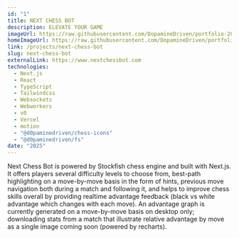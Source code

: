 ```yaml
---
id: "1"
title: NEXT CHESS BOT
description: ELEVATE YOUR GAME
imageUrl: https://raw.githubusercontent.com/DopamineDriven/portfolio-2025/master/apps/web/public/next-chess-bot.png
homeImageUrl: https://raw.githubusercontent.com/DopamineDriven/portfolio-2025/master/apps/web/public/next-chess-bot-768x1024.png
link: /projects/next-chess-bot
slug: next-chess-bot
externalLink: https://www.nextchessbot.com
technologies:
  - Next.js
  - React
  - TypeScript
  - Tailwindcss
  - Websockets
  - Webworkers
  - v0
  - Vercel
  - motion
  - "@d0paminedriven/chess-icons"
  - "@d0paminedriven/fs"
date: "2025"
---
```


Next Chess Bot is powered by Stockfish chess engine and built with Next.js. It offers players several difficulty levels to choose from, best-path highlighting on a move-by-move basis in the form of hints, previous move navigation both during a match and following it, and helps to improve chess skills overall by providing realtime advantage feedback (black vs white advantage which changes with each move). An advantage graph is currently generated on a move-by-move basis on desktop only; downloading stats from a match that illustrate relative advantage by move as a single image coming soon (powered by recharts).
